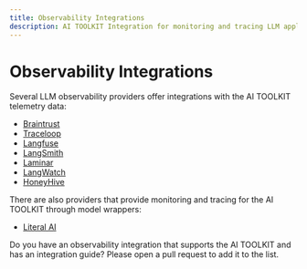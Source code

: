 ```yaml
---
title: Observability Integrations
description: AI TOOLKIT Integration for monitoring and tracing LLM applications
---
```


# Observability Integrations

Several LLM observability providers offer integrations with the AI TOOLKIT telemetry data:

- [Braintrust](/providers/observability/braintrust)
- [Traceloop](/providers/observability/traceloop)
- [Langfuse](/providers/observability/langfuse)
- [LangSmith](/providers/observability/langsmith)
- [Laminar](/providers/observability/laminar)
- [LangWatch](/providers/observability/langwatch)
- [HoneyHive](https://docs.honeyhive.ai/integrations/vercel)

There are also providers that provide monitoring and tracing for the AI TOOLKIT through model wrappers:

- [Literal AI](https://docs.literalai.com/integrations/vercel-ai-toolkit)

<Note>
  Do you have an observability integration that supports the AI TOOLKIT and has
  an integration guide? Please open a pull request to add it to the list.
</Note>
